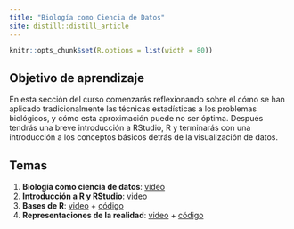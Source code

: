 ```yaml
---
title: "Biología como Ciencia de Datos"
site: distill::distill_article
---
```


```r
knitr::opts_chunk$set(R.options = list(width = 80))
```

## Objetivo de aprendizaje

En esta sección del curso comenzarás reflexionando sobre el cómo se han aplicado tradicionalmente las técnicas estadísticas a los problemas biológicos, y cómo esta aproximación puede no ser óptima. Después tendrás una breve introducción a RStudio, R y terminarás con una introducción a los conceptos básicos detrás de la visualización de datos.

## Temas

1. **Biología como ciencia de datos**: [video]()
2. **Introducción a R y RStudio**: [video]()
3. **Bases de R**: [video]() + [código](https://arturobell.github.io/Bioestadistica_R/c01_Intro_R.html)
4. **Representaciones de la realidad**: [video]() + [código](https://arturobell.github.io/Bioestadistica_R/c02_ggplot2.html)
